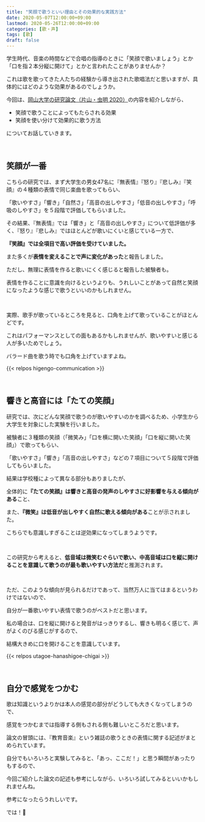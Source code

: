 ```yaml
---
title: "笑顔で歌うといい理由とその効果的な実践方法"
date: 2020-05-07T12:00:00+09:00
lastmod: 2020-05-26T12:00:00+09:00
categories: [歌・声]
tags: [歌]
draft: false
---
```


学生時代、音楽の時間などで合唱の指導のときに「笑顔で歌いましょう」とか「口を指２本分縦に開けて」とかと言われたことがありませんか？

これは歌を歌ってきた人たちの経験から導き出された歌唱法だと思いますが、具体的にはどのような効果があるのでしょうか。

今回は、[岡山大学の研究論文（片山・虫明 2020）](https://ci.nii.ac.jp/naid/120006816663)の内容を紹介しながら、

- 笑顔で歌うことによってもたらされる効果
- 笑顔を使い分けて効果的に歌う方法

についてお話していきます。

<!--more-->

<br/>

## 笑顔が一番

こちらの研究では、まず大学生の男女47名に『無表情』『怒り』『悲しみ』『笑顔』の４種類の表情で同じ楽曲を歌ってもらい、

「歌いやすさ」「響き」「自然さ」「高音の出しやすさ」「低音の出しやすさ」「呼吸のしやすさ」を５段階で評価してもらいました。

その結果、『無表情』では「響き」と「高音の出しやすさ」について低評価が多く、『怒り』『悲しみ』ではほとんどが歌いにくいと感じている一方で、

<strong>『笑顔』では全項目で高い評価を受けていました。</strong>

また多くが**表情を変えることで声に変化があった**と報告しました。

ただし、無理に表情を作ると歌いにくく感じると報告した被験者も。

表情を作ることに意識を向けるというよりも、うれしいことがあって自然と笑顔になったような感じで歌うといいのかもしれません。

<br/>

実際、歌手が歌っているところを見ると、口角を上げて歌っていることがほとんどです。

これはパフォーマンスとしての面もあるかもしれませんが、歌いやすいと感じる人が多いためでしょう。

バラード曲を歌う時でも口角を上げていますよね。

{{< relpos higengo-communication >}}

<br/>

## 響きと高音には「たての笑顔」

研究では、次にどんな笑顔で歌うのが歌いやすいのかを調べるため、小学生から大学生を対象にした実験を行いました。

被験者に３種類の笑顔（「微笑み」「口を横に開いた笑顔」「口を縦に開いた笑顔」）で歌ってもらい、

「歌いやすさ」「響き」「高音の出しやすさ」などの７項目について５段階で評価してもらいました。

<postimage src="hyojo-mark" alt="表情マーク（片山・虫明 2020）" />

結果は学校種によって異なる部分もありましたが、

全体的に<strong>『たての笑顔』は響きと高音の発声のしやすさに好影響を与える傾向がある</strong>こと、

また、<strong>『微笑』は低音が出しやすく自然に歌える傾向がある</strong>ことが示されました。

こちらでも意識しすぎることは逆効果になってしまうようです。

<br/>

この研究から考えると、**低音域は微笑むぐらいで歌い、中高音域は口を縦に開けることを意識して歌うのが最も歌いやすい方法だ**と推測されます。

<br/>

ただ、このような傾向が見られるだけであって、当然万人に当てはまるというわけではないので、

自分が一番歌いやすい表情で歌うのがベストだと思います。

私の場合は、口を縦に開けると発音がはっきりするし、響きも明るく感じて、声がよくのびる感じがするので、

結構大きめに口を開けることを意識しています。

{{< relpos utagoe-hanashigoe-chigai >}}

<br/>

## 自分で感覚をつかむ

歌は知識というよりかは本人の感覚の部分がどうしても大きくなってしまうので、

感覚をつかむまでは指導する側もされる側も難しいところだと思います。

論文の冒頭には、『教育音楽』という雑誌の歌うときの表情に関する記述がまとめられています。

自分でもいろいろと実験してみると、「あっ、ここだ！」と思う瞬間があったりもするので、

今回ご紹介した論文の記述も参考にしながら、いろいろ試してみるといいかもしれませんね。

参考になったらうれしいです。

では！👋

